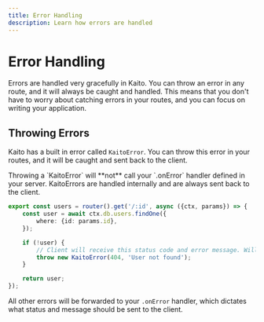 ```yaml
---
title: Error Handling
description: Learn how errors are handled
---
```



# Error Handling

Errors are handled very gracefully in Kaito. You can throw an error in any route, and it will always be caught and handled. This means that you don't have to worry about catching errors in your routes, and you can focus on writing your application.

## Throwing Errors

Kaito has a built in error called `KaitoError`. You can throw this error in your routes, and it will be caught and sent back to the client.

<Callout>
	Throwing a `KaitoError` will **not** call your `.onError` handler defined in your server. KaitoErrors are handled internally and are always sent back to the client.
</Callout>

```ts {8}
export const users = router().get('/:id', async ({ctx, params}) => {
	const user = await ctx.db.users.findOne({
		where: {id: params.id},
	});

	if (!user) {
		// Client will receive this status code and error message. Will *not* be passed to the .onError() handler
		throw new KaitoError(404, 'User not found');
	}

	return user;
});
```

All other errors will be forwarded to your `.onError` handler, which dictates what status and message should be sent to the client.
